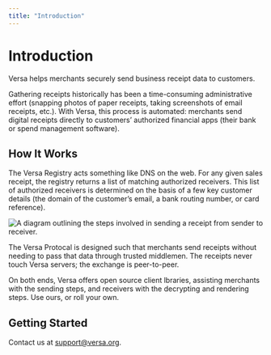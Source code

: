 ```yaml
---
title: "Introduction"
---
```


# Introduction

Versa helps merchants securely send business receipt data to customers.

Gathering receipts historically has been a time-consuming administrative effort (snapping photos of paper receipts, taking screenshots of email receipts, etc.). With Versa, this process is automated: merchants send digital receipts directly to customers’ authorized financial apps (their bank or spend management software).

## How It Works

The Versa Registry acts something like DNS on the web. For any given sales receipt, the registry returns a list of matching authorized receivers. This list of authorized receivers is determined on the basis of a few key customer details (the domain of the customer’s email, a bank routing number, or card reference).

![A diagram outlining the steps involved in sending a receipt from sender to receiver.](https://raw.githubusercontent.com/versa-protocol/docs/main/assets/versa_diagram.svg)

The Versa Protocal is designed such that merchants send receipts without needing to pass that data through trusted middlemen. The receipts never touch Versa servers; the exchange is peer-to-peer.

On both ends, Versa offers open source client lbraries, assisting merchants with the sending steps, and receivers with the decrypting and rendering steps. Use ours, or roll your own.

## Getting Started

Contact us at <a href="mailto:support@versa.org">support@versa.org</a>.
